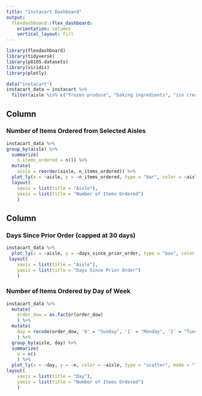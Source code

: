 ```yaml
---
title: "Instacart Dashboard"
output: 
  flexdashboard::flex_dashboard:
    orientation: columns
    vertical_layout: fill
---
```


```r
library(flexdashboard)
library(tidyverse)
library(p8105.datasets)
library(viridis)
library(plotly)
```

```r
data("instacart")
instacart_data = instacart %>% 
  filter(aisle %in% c("frozen produce", "baking ingredients", "ice cream ice"))
```

Column {data-width=450}
-----------------------------------------------------------------------

### Number of Items Ordered from Selected Aisles

```r
instacart_data %>%
group_by(aisle) %>% 
  summarize(
    n_items_ordered = n()) %>% 
  mutate(
    aisle = reorder(aisle, n_items_ordered)) %>%  
  plot_ly(x = ~aisle, y = ~n_items_ordered, type = "bar", color = ~aisle) %>% 
  layout(
    xaxis = list(title = "Aisle"),
    yaxis = list(title = "Number of Items Ordered")
    )
```

Column {data-width=350}
-----------------------------------------------------------------------

### Days Since Prior Order (capped at 30 days)

```r
instacart_data %>% 
  plot_ly(x = ~aisle, y = ~days_since_prior_order, type = "box", color = ~aisle) %>% 
 layout(
    xaxis = list(title = "Aisle"),
    yaxis = list(title = "Days Since Prior Order")
    )
```

### Number of Items Ordered by Day of Week

```r
instacart_data %>%
  mutate(
    order_dow = as.factor(order_dow)
    ) %>% 
  mutate(
    day = recode(order_dow, '0' = "Sunday", '1' = "Monday", '2' = "Tuesday", '3' = "Wednesday", '4' = "Thursday", '5' = "Friday", '6' = "Saturday")
    ) %>% 
  group_by(aisle, day) %>% 
  summarize(
    n = n()
    ) %>%
  plot_ly(x = ~day, y = ~n, color = ~aisle, type = "scatter", mode = "lines") %>% 
layout(
    xaxis = list(title = "Day"),
    yaxis = list(title = "Number of Items Ordered")
    )
```

